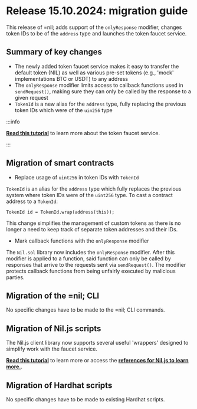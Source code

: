 # Release 15.10.2024: migration guide

This release of =nil; adds support of the `onlyResponse` modifier, changes token IDs to be of the `address` type and launches the token faucet service.

## Summary of key changes

* The newly added token faucet service makes it easy to transfer the default token (NIL) as well as various pre-set tokens (e.g., 'mock' implementations BTC or USDT) to any address
* The `onlyResponse` modifier limits access to callback functions used in `sendRequest()`, making sure they can only be called by the response to a given request
* `TokenId` is a new alias for the `address` type, fully replacing the previous token IDs which were of the `uin256` type

:::info

[**Read this tutorial**](../key-principles/tokens.mdx#token-faucet-service) to learn more about the token faucet service.

:::

## Migration of smart contracts

* Replace usage of `uint256` in token IDs with `TokenId`

`TokenId` is an alias for the `address` type which fully replaces the previous system where token IDs were of the `uint256` type. To cast a contract address to a `TokenId`:

```solidity showLineNumbers
TokenId id = TokenId.wrap(address(this));
```

This change simplifies the management of custom tokens as there is no longer a need to keep track of separate token addresses and their IDs.

* Mark callback functions with the `onlyResponse` modifier

The `Nil.sol` library now includes the `onlyResponse` modifier. After this modifier is applied to a function, said function can only be called by responses that arrive to the requests sent via `sendRequest()`. The modifier protects callback functions from being unfairly executed by malicious parties.

## Migration of the =nil; CLI

No specific changes have to be made to the =nil; CLI commands.

## Migration of Nil.js scripts

The Nil.js client library now supports several useful 'wrappers' designed to simplify work with the faucet service.

[**Read this tutorial**](../key-principles/tokens.mdx#token-faucet-service) to learn more or access the [**references for Nil.js to learn more.**](../reference/client/index.mdx).

## Migration of Hardhat scripts

No specific changes have to be made to existing Hardhat scripts.

